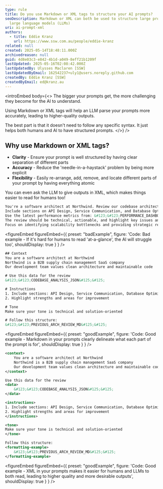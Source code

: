 ```yaml
---
type: rule
title: Do you use Markdown or XML tags to structure your AI prompts?
seoDescription: Markdown or XML can both be used to structure large prompts for
  large language models (LLMs)
uri: ai-prompt-xml
authors:
  - title: Eddie Kranz
    url: https://www.ssw.com.au/people/eddie-kranz
related: null
created: 2025-05-14T18:48:11.000Z
archivedreason: null
guid: 4d8e03c3-e842-4b1d-a049-8eff21b1209f
lastUpdated: 2025-05-16T02:08:42.000Z
lastUpdatedBy: Ulysses Maclaren [SSW]
lastUpdatedByEmail: 162542237+uly1@users.noreply.github.com
createdBy: Eddie Kranz [SSW]
createdByEmail: ed@kranz.au
---
```

<introEmbed
  body={<>
The bigger your prompts get, the more challenging they become for the AI to understand.

Using  Markdown or XML tags will help an LLM parse your prompts more accurately, leading to higher-quality outputs.

The best part is that it doesn't need to follow any specific syntax. It just helps both humans and AI to have structured prompts.
  </>}
/>
## Why use Markdown or XML tags?

* **Clarity** - Ensure your prompt is well structured by having clear separation of different parts
* **Accuracy** - Reduce the 'needle-in-a-haystack' problem by being more explicit
* **Flexibility** - Easily re-arrange, add, remove, and locate different parts of your prompt by having everything atomic

You can even ask the LLM to give outputs in XML, which makes things easier to read for humans too!

```html
You're a software architect at Northwind. Review our codebase architecture and suggest improvements to our microservices.
Include sections on API Design, Service Communication, and Database Optimization, referencing our current architecture document: &#123;&#123;ARCHITECTURE_DOC&#125;&#125;.
Use the latest performance metrics from: &#123;&#123;PERFORMANCE_DASHBOARD&#125;&#125;.
The review should be technical, actionable, and highlight key issues and opportunities.
Focus on identifying scalability bottlenecks and providing strategic recommendations for the next sprint.
```

<figureEmbed figureEmbed={{
  preset: "badExample",
  figure: 'Code: Bad example - If it\'s hard for humans to read \'at-a-glance\', the AI will struggle too',
  shouldDisplay: true
} } />


```xml
## Context
You are a software architect at Northwind
Northwind is a B2B supply chain management SaaS company
Our development team values clean architecture and maintainable code

# Use this data for the review
&#123;&#123;CODEBASE_ANALYSIS_JSON&#125;&#125;

# Instructions
1. Include sections: API Design, Service Communication, Database Optimization
2. Highlight strengths and areas for improvement

# Tone
Make sure your tone is technical and solution-oriented

# Follow this structure:
&#123;&#123;PREVIOUS_ARCH_REVIEW_MD&#125;&#125;
```

<figureEmbed figureEmbed={{
  preset: "goodExample",
  figure: 'Code: Good example - Markdown in your prompts clearly delineate what each part of the prompt is for',
  shouldDisplay: true
} } />


```xml
<context>
    You are a software architect at Northwind
    Northwind is a B2B supply chain management SaaS company
    Our development team values clean architecture and maintainable code
</context>

Use this data for the review
<data>
    &#123;&#123;CODEBASE_ANALYSIS_JSON&#125;&#125;
</data>

<instructions>
1. Include sections: API Design, Service Communication, Database Optimization
2. Highlight strengths and areas for improvement
</instructions>

<tone>
Make sure your tone is technical and solution-oriented
</tone>

Follow this structure:
<formatting-example>
    &#123;&#123;PREVIOUS_ARCH_REVIEW_MD&#125;&#125;
</formatting-example>
```

<figureEmbed figureEmbed={{
  preset: "goodExample",
  figure: 'Code: Good example - XML in your prompts makes it easier for humans and LLMs to both read, leading to higher quality and more desirable outputs',
  shouldDisplay: true
} } />
